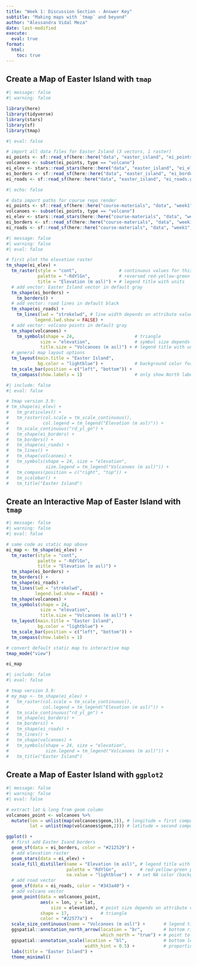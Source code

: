 ```yaml
---
title: "Week 1: Discussion Section - Answer Key"
subtitle: "Making maps with `tmap` and beyond"
author: "Alessandra Vidal Meza"
date: last-modified
execute: 
  eval: true
format:
  html:
    toc: true
---
```


## Create a Map of Easter Island with `tmap`

```r
#| message: false
#| warning: false

library(here)
library(tidyverse)
library(stars)
library(sf)
library(tmap)
```

```r
#| eval: false

# import all data files for Easter Island (3 vectors, 1 raster)
ei_points <- sf::read_sf(here::here("data", "easter_island", "ei_points.gpkg"))
volcanoes <- subset(ei_points, type == "volcano")
ei_elev <- stars::read_stars(here::here("data", "easter_island", "ei_elev.tif"))
ei_borders <- sf::read_sf(here::here("data", "easter_island", "ei_border.gpkg"))
ei_roads <- sf::read_sf(here::here("data", "easter_island", "ei_roads.gpkg"))
```

```r
#| echo: false

# data import paths for course repo render
ei_points <- sf::read_sf(here::here("course-materials", "data", "week1", "easter_island", "ei_points.gpkg"))
volcanoes <- subset(ei_points, type == "volcano")
ei_elev <- stars::read_stars(here::here("course-materials", "data", "week1", "easter_island", "ei_elev.tif"))
ei_borders <- sf::read_sf(here::here("course-materials", "data", "week1", "easter_island", "ei_border.gpkg"))
ei_roads <- sf::read_sf(here::here("course-materials", "data", "week1", "easter_island", "ei_roads.gpkg"))
```

```r
#| message: false
#| warning: false
#| eval: false

# first plot the elevation raster
tm_shape(ei_elev) +
  tm_raster(style = "cont",                # continuous values for this layer
            palette = "-RdYlGn",           # reversed red-yellow-green continuous palette
            title = "Elevation (m asl)") + # legend title with units
  # add vector: Easter Island vector in default gray
  tm_shape(ei_borders) +
    tm_borders() +
  # add vector: road lines in default black
  tm_shape(ei_roads) +
    tm_lines(lwd = "strokelwd", # line width depends on attribute value 
           legend.lwd.show = FALSE) +
  # add vector: volcano points in default gray
  tm_shape(volcanoes) +
    tm_symbols(shape = 24,                       # triangle
             size = "elevation",                 # symbol size depends on attribute value 
             title.size = "Volcanoes (m asl)") + # legend title with units
  # general map layout options
  tm_layout(main.title = "Easter Island",
            bg.color = "lightblue") +            # background color for map (ocean)
  tm_scale_bar(position = c("left", "bottom")) +
  tm_compass(show.labels = 1)                    # only show North label on compass
```

```r
#| include: false
#| eval: false

# tmap version 3.9:
# tm_shape(ei_elev) +
#   tm_graticules() +
#   tm_raster(col.scale = tm_scale_continuous(),
#             col.legend = tm_legend("Elevation (m asl)")) +
#   tm_scale_continuous("rd_yl_gn") +
#   tm_shape(ei_borders) + 
#   tm_borders() +
#   tm_shape(ei_roads) +
#   tm_lines() +
#   tm_shape(volcanoes) +
#   tm_symbols(shape = 24, size = "elevation", 
#              size.legend = tm_legend("Volcanoes (m asl)")) +
#   tm_compass(position = c("right", "top")) +
#   tm_scalebar() +
#   tm_title("Easter Island")
```

## Create an Interactive Map of Easter Island with `tmap`

```r
#| message: false
#| warning: false
#| eval: false

# same code as static map above
ei_map <- tm_shape(ei_elev) +
  tm_raster(style = "cont",
            palette = "-RdYlGn",
            title = "Elevation (m asl)") +
  tm_shape(ei_borders) + 
  tm_borders() +
  tm_shape(ei_roads) + 
  tm_lines(lwd = "strokelwd", 
           legend.lwd.show = FALSE) +
  tm_shape(volcanoes) +
  tm_symbols(shape = 24, 
             size = "elevation",
             title.size = "Volcanoes (m asl)") +
  tm_layout(main.title = "Easter Island",
            bg.color = "lightblue") +
  tm_scale_bar(position = c("left", "bottom")) +
  tm_compass(show.labels = 1)

# convert default static map to interactive map 
tmap_mode("view")

ei_map
```

```r
#| include: false
#| eval: false

# tmap version 3.9:
# my_map <- tm_shape(ei_elev) +
#   tm_raster(col.scale = tm_scale_continuous(),
#             col.legend = tm_legend("Elevation (m asl)")) +
#   tm_scale_continuous("rd_yl_gn") +
#   tm_shape(ei_borders) + 
#   tm_borders() +
#   tm_shape(ei_roads) +
#   tm_lines() +
#   tm_shape(volcanoes) +
#   tm_symbols(shape = 24, size = "elevation", 
#              size.legend = tm_legend("Volcanoes (m asl)")) +
#   tm_title("Easter Island")
```

## Create a Map of Easter Island with `ggplot2`

```r
#| message: false
#| warning: false
#| eval: false

# extract lat & long from geom column 
volcanoes_point <- volcanoes %>%
  mutate(lon = unlist(map(volcanoes$geom,1)), # longitude = first component (x)
         lat = unlist(map(volcanoes$geom,2))) # latitude = second component (y)

ggplot() +
  # first add Easter Isand borders
  geom_sf(data = ei_borders, color = "#212529") +
  # add elevation raster
  geom_stars(data = ei_elev) +
  scale_fill_distiller(name = "Elevation (m asl)", # legend title with units
                       palette = "RdYlGn",         # red-yellow-green palette (no need to reverse)
                       na.value = "lightblue") +  # set NA color (background ocean)
  # add road vector
  geom_sf(data = ei_roads, color = "#343a40") +
  # add volcano vector
  geom_point(data = volcanoes_point, 
             aes(x = lon, y = lat, 
                 size = elevation), # point size depends on attribute value
             shape = 17,            # triangle
             color = "#22577a") +
  scale_size_continuous(name = "Volcanoes (m asl)") +       # legend title with units
  ggspatial::annotation_north_arrow(location = "br",        # bottom right
                                    which_north = "true") + # point to north pole
  ggspatial::annotation_scale(location = "bl",              # bottom left
                              width_hint = 0.5) +           # proportion of map area the scalebar should occupy
  labs(title = "Easter Island") +
  theme_minimal()
```
